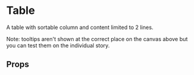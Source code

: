 

<Meta of={AdminTableStories} />

# Table

A table with sortable column and content limited to 2 lines.

<Canvas of={AdminTableStories.DatasetsTable} />

Note: tooltips aren't shown at the correct place on the canvas above but you can test them on the individual story.

## Props

<Controls />
